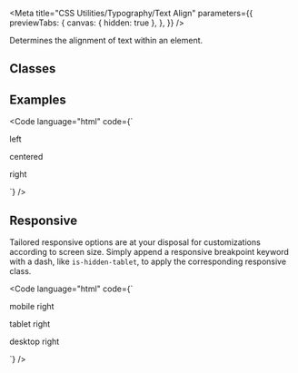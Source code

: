 
<Meta
  title="CSS Utilities/Typography/Text Align"
  parameters={{
    previewTabs: {
      canvas: { hidden: true },
    },
  }}
/>

<Banner label="Text Align" section="CSS Utilities" color="yellow" puzzle />

<Lead>Determines the alignment of text within an element.</Lead>

## Classes

<CssTypographyTextAlign />

## Examples

<Code
  language="html"
  code={`
<p class="has-text-left">left</p>
<p class="has-text-centered">centered</p>
<p class="has-text-right">right</p>
`}
/>

## Responsive

Tailored responsive options are at your disposal for customizations according to screen size.
Simply append a responsive breakpoint keyword with a dash, like `is-hidden-tablet`, to apply the corresponding responsive class.

<CssResponsiveTable />

<Code
  language="html"
  code={`
<p class="has-text-right-mobile">mobile right</p>
<p class="has-text-right-tablet">tablet right</p>
<p class="has-text-right-desktop">desktop right</p>
`}
/>

<Footer>
  <LinkCards>
    <LinkCard
      pageTitle="Foundation/Typography"
      description="Baloise Create is the corporate typeface. Its clear appearance underlines the modern and future-oriented brand expression."
    />
    <LinkCard
      pageTitle="Tokens/Overview"
      description="Design tokens serve as the definitive source for naming and storing design choices."
    />
  </LinkCards>
</Footer>
